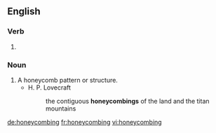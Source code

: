 ==English==

===Verb===
{{head|en|present participle}}

# {{present participle of|honeycomb|lang=en|nocat=1}}

===Noun===
{{en-noun}}

# A honeycomb pattern or structure.
#* H. P. Lovecraft
#*: the contiguous '''honeycombings''' of the land and the titan mountains

[[de:honeycombing]]
[[fr:honeycombing]]
[[vi:honeycombing]]